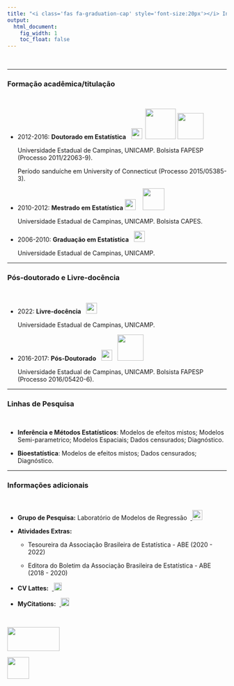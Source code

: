 ```yaml
---
title: "<i class='fas fa-graduation-cap' style='font-size:20px'></i> Informações acadêmicas"
output:
  html_document:
    fig_width: 1
    toc_float: false
---
```


<p class="ptitle"> \ </p>

---- 

### Formação acadêmica/titulação
<p class="ptitle"> \ </p>

- 2012-2016: **Doutorado em Estatística** \ \ ![](imagens/logo-unicampT.png){width=25px} \ ![](imagens/logouconn2.png){width=70px} ![](imagens/logofapesp.png){width=60px}  
     <p class="cc"> Universidade Estadual de Campinas, UNICAMP. Bolsista FAPESP (Processo 2011/22063-9).</p> 
     <p class="cc"> Período sanduíche em University of Connecticut (Processo 2015/05385-3).</p> 

- 2010-2012: **Mestrado em Estatística** ![](imagens/logo-unicampT.png){width=25px} \ \  ![](imagens/logocapesT.png){width=50px}  
     <p class="cc"> Universidade Estadual de Campinas, UNICAMP. Bolsista CAPES.</p> 
     
- 2006-2010: **Graduação em Estatística** \ \ ![](imagens/logo-unicampT.png){width=25px} 
     <p class="cc"> Universidade Estadual de Campinas, UNICAMP.</p>  


----

### Pós-doutorado e Livre-docência
<p class="ptitle"> \ </p>


- 2022: **Livre-docência**  \ \ ![](imagens/logo-unicampT.png){width=25px} 
     <p class="cc"> Universidade Estadual de Campinas, UNICAMP.</p>  

- 2016-2017: **Pós-Doutorado** \ \ ![](imagens/logo-unicampT.png){width=25px} \ \ ![](imagens/logofapesp.png){width=60px}
     <p class="cc"> Universidade Estadual de Campinas, UNICAMP. Bolsista FAPESP (Processo 2016/05420-6).</p>  
     
----

### Linhas de Pesquisa
<p class="ptitle"> \ </p>

- **Inferência e Métodos Estatísticos**: Modelos de efeitos mistos; Modelos Semi-parametrico; Modelos Espaciais; Dados censurados; Diagnóstico.
    
- **Bioestatística**: Modelos de efeitos mistos; Dados censurados; Diagnóstico.

----

### Informações adicionais 
<p class="ptitle"> \ </p>

- **Grupo de Pesquisa:** Laboratório de Modelos de Regressão \ <a href="https://lab105imecc.github.io">
  <img src="imagens/icon_website.png" alt="" width="23"/>
</a>

- **Atividades Extras:**

  - Tesoureira da Associação Brasileira de Estatística - ABE (2020 - 2022)

  - Editora do Boletim da Associação Brasileira de Estatística - ABE (2018 - 2020)

- **CV Lattes:** \ <a href="http://lattes.cnpq.br/6330766834005870">
  <img src="imagens/lattes.png" alt="" width="18"/>
</a>

- **MyCitations:** \ <a href="https://scholar.google.com.br/citations?hl=en&user=lSCYxF0AAAAJ">
  <img src="imagens/gscholar1.png" alt="" width="19"/>
</a>
</br>

<!-- <img id="myImg"  class="imageClass" src="imagens/lattes.png" alt=" " style="width:2%"> \ [CV Lattes](http://lattes.cnpq.br/6330766834005870)   -->

<!-- <img id="myImg"  class="imageClass" src="imagens/gscholar1.png" alt=" " style="width:2%"> \ [ MyCitations ](https://scholar.google.com.br/citations?hl=en&user=lSCYxF0AAAAJ)  -->

</br> 

<p class="outset"></p>
<div id="footer">
<p>
<div class="column-f1">
<img src="imagens/logo-unicamp1.png" width="120" height="55">
</div>
<div class="column-f2">
<img src="imagens/logoimecc.png" width="50" height="50">
</div>
</p>
</div>